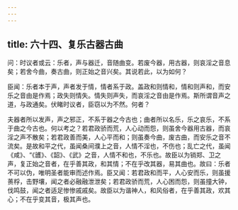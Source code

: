 ```yaml
---
---
---
```

title: 六十四、复乐古器古曲
---



问：时议者或云：乐者，声与器迁，音随曲变。若废今器，用古器，则哀淫之音息矣；若舍今曲，奏古曲，则正始之音兴矣。其说若此，以为如何？

臣闻：乐者本于声，声者发于情，情者系于政。盖政和则情和，情和则声和，而安乐之音由是作焉；政失则情失。情失则声失，而哀淫之音由是作焉。斯所谓音声之道，与政通矣。伏睹时议者，臣窃以为不然。何者？

夫器者所以发声，声之邪正，不系于器之今古也；曲者所以名乐，乐之哀乐，不系于曲之今古也。何以考之？若君政骄而荒，人心动而怨，则虽舍今器用古器，而哀淫之声不散矣；若君政善而美，人心平而和；则虽奏今曲，废古曲，而安乐之音不流矣。是故和平之代，虽闻桑间濮上之音，人情不淫也，不伤也；乱亡之代，虽闻《咸》、“《頀》、《韶》、《武》之音，人情不和也，不乐也。故臣以为销郑、卫之声，复正始之音者，在乎善其政，和其情；不在乎改其器，易其曲也。故曰：乐者不可以伪，唯明圣者能审而述作焉。臣又闻：若君政和而平，人心安而乐，则虽援蒉桴，击野壤，闻之者必融融泄泄矣；若君政骄而荒，人心困而怨，则虽撞大钟，伐鸣鼓，闻之者适足惨惨戚戚矣。故臣以为谐神人，和风俗者，在乎善其政，欢其心；不在乎变其音，极其声也。